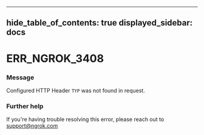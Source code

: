 

---
hide_table_of_contents: true
displayed_sidebar: docs
---


# ERR_NGROK_3408

### Message
Configured HTTP Header ``TYP`` was not found in request.

<ErrorDetails />



### Further help
If you're having trouble resolving this error, please reach out to [support@ngrok.com](mailto:support@ngrok.com?subject=Help%20with%20ERR_NGROK_3408)

